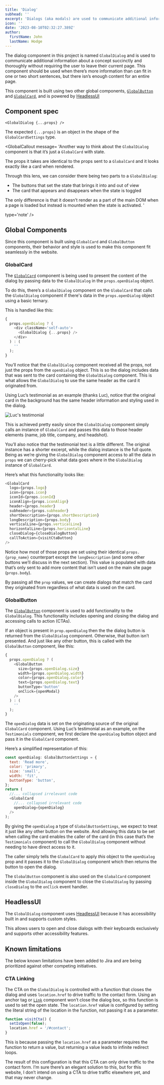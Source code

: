 ```yaml
---
title: 'Dialog'
subhead: ''
excerpt: 'Dialogs (aka modals) are used to communicate additional information about a concept succinctly.'
icon: ''
date: '2023-08-10T02:32:27.389Z'
author:
  firstName: John
  lastName: Hodge
---
```



The dialog component in this project is named `GlobalDialog` and is used to communicate additional information about a concept succinctly and thoroughly without requiring the user to leave their current page. This component should be used when there’s more information than can fit in one or two short sentences, but there isn’s enough content for an entire page.

This component is built using two other global components, [`GlobalButton`](button) and [`GlobalCard`](card), and is powered by [HeadlessUI](https://headlessui.com/react/dialog)

## Component spec

```
<GlobalDialog {...props} />
```

The expected `{...props}` is an object in the shape of the `GlobalCardSettings` type.

<GlobalCallout 
message= 'Another way to think about the `GlobalDialog` component is that it’s just a `GlobalCard` with state.

The props it takes are identical to the props sent to a `GlobalCard` and it looks exactly like a card when rendered.

Through this lens, we can consider there being two parts to a `GlobalDialog`:

- The buttons that set the state that brings it into and out of view
- The card that appears and disappears when the state is toggled

The only difference is that it doesn’t render as a part of the main DOM when a page is loaded but instead is mounted when the state is activated.
'

type='note'
/>

## Global Components

Since this component is built using `GlobalCard` and `GlobalButton` components, their behavior and style is used to make this component fit seamlessly in the website.

### GlobalCard

The [`GlobalCard`](card) component is being used to present the content of the dialog by passing data to the `GlobalDialog` in the `props.openDialog` object.

To do this, there’s a `GlobalDialog` component on the `GlobalCard` that calls the `GlobalDialog` component if there's data in the `props.openDialog` object using a basic ternary.

This is handled like this:

```javascript card.tsx
{
  props.openDialog ? (
    <div className='self-auto'>
      <GlobalDialog {...props} />
    </div>
  ) : (
    ''
  );
}
```

You’ll notice that the `GlobalDialog` component received all the props, not just the props from the `openDialog` object. This is so the dialog includes data that was sent to the card containing the `GlobalDialog` component. This is what allows the `GlobalDialog` to use the same header as the card it originated from.

Using Luc’s testimonial as an example (thanks Luc), notice that the original card in the background has the same header information and styling used in the dialog.

![Luc's testimonial](/img/testimonials_luc.png)

This is achieved pretty easily since the `GlobalDialog` component simply calls an instance of `GlobalCard` and passes this data to those header elements (name, job title, company, and headshot).

You’ll also notice that the testimonial text is a little different. The original instance has a shorter excerpt, while the dialog instance is the full quote. Being as we’re giving the `GlobalDialog` component access to all the data in `props` we can cherry-pick what data goes where in the `GlobalDialog` instance of `GlobalCard`.

Here’s what this functionality looks like:

```javascript dialog.tsx
<GlobalCard
  logo={props.logo}
  icon={props.icon}
  iconId={props.iconId}
  iconAlign={props.iconAlign}
  header={props.header}
  subheader={props.subheader}
  shortDescription={props.shortDescription}
  longDescription={props.body}
  verticalLine={props.verticalLine}
  horizontalLine={props.horizontalLine}
  closeDialog={closeDialogButton}
  callToAction={visitCtaButton}
/>
```

Notice how most of those props are set using their identical `props.{prop_name}` counterpart except the `longDescription` (and some other buttons we’ll discuss in the next section). This value is populated with data that’s only sent to add more content that isn’t used on the main site page (`props.body`).

By passing all the `prop` values, we can create dialogs that match the card they originated from regardless of what data is used on the card.

### GlobalButton

The [`GlobalButton`](button) component is used to add functionality to the `GlobalDialog`. This functionality includes opening and closing the dialog and accessing calls to action (CTAs).

If an object is present in `prop.openDialog` then the the dialog button is returned from the `GlobalDialog` component. Otherwise, that button isn’t presented. And just like any other button, this is called with the `GlobalButton` component, like this:

```javascript dialog.tsx
{
  props.openDialog ? (
    <GlobalButton
      size={props.openDialog.size}
      width={props.openDialog.width}
      color={props.openDialog.color}
      text={props.openDialog.text}
      buttonType='button'
      onClick={openModal}
    />
  ) : (
    ''
  );
}
```

The `openDialog` data is set on the originating source of the original `GlobalCard` component. Using Luc’s testimonial as an example, on the `Testimonials` component, we first declare the `openDialog` button object and pass it in the `GlobalCard` component.

Here’s a simplified representation of this:

```javascript testimonials.tsx
const openDialog: GlobalButtonSettings = {
  text: 'Read more',
  color: 'primary',
  size: 'small',
  width: 'fit',
  buttonType: 'button',
};
return (
  //... collapsed irrelevant code
  <GlobalCard
    //... collapsed irrelevant code
    openDialog={openDialog}
  />
);
```

By giving the `openDialog` a type of `GlobalButtonSettings`, we expect to treat it just like any other button on the website. And allowing this data to be set when calling the card enables the caller of the card (in this case that’s the `Testimonials` component) to call the `GlobalDialog` component without needing to have direct access to it.

The caller simply tells the `GlobalCard` to apply _this_ object to the `openDialog` prop and it passes it to the `GlobalDialog` component which then returns the button to open the dialog.

The `GlobalButton` component is also used on the `GlobalCard` component inside the `GlobalDialog` component to close the `GlobalDialog` by passing `closeDialog` to the `onClick` event handler.

## HeadlessUI

The `GlobalDialog` component uses [HeadlessUI](https://headlessui.com/) because it has accessibility built in and supports custom styles.

This allows users to open and close dialogs with their keyboards exclusively and supports other accessibility features.

## Known limitations

The below known limitations have been added to Jira and are being prioritized against other competing initiatives.

### CTA Linking

The CTA on the `GlobalDialog` is controlled with a function that closes the dialog and uses `location.href` to drive traffic to the contact form. Using an anchor tag or [`Link`](https://nextjs.org/docs/pages/api-reference/components/link) component won’t close the dialog box, so this function is used to set the open state. The `location.href` value is configured by setting the literal string of the location in the function, not passing it as a parameter.

```javascript dialog.tsx
function visitCta() {
  setIsOpen(false);
  location.href = '/#contact';
}
```

This is because passing the `location.href` as a parameter requires the function to return a value, but returning a value leads to infinite redirect loops.

The result of this configuration is that this CTA can only drive traffic to the contact form. I’m sure there’s an elegant solution to this, but for this website, I don’t intend on using a CTA to drive traffic elsewhere yet, and that may never change.
